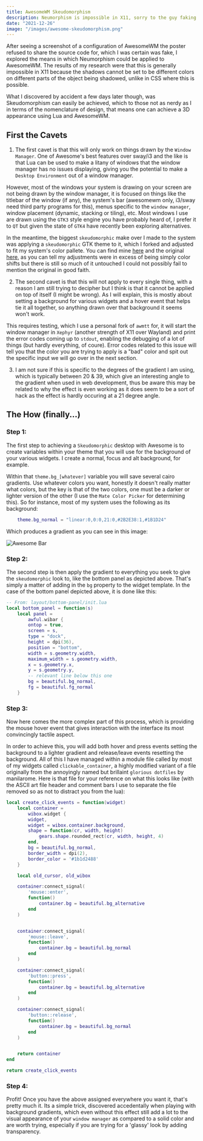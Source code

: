 ```yaml
---
title: AwesomeWM Skeudomorphism
description: Neumorphism is impossible in X11, sorry to the guy faking that configuration on Reddit, but Skeudomorphism is not in AwesomeWM. It just takes a little craftiness with the cairo engine exposed by the API. Here's how I made my configuration skeudomorphic.
date: "2021-12-26"
image: "/images/awesome-skeudomorphism.png"
---
```


After seeing a screenshot of a configuration of AwesomeWM the poster refused to share the source code for, which I was certain was fake, I explored the means in which Neumorphism could be applied to AwesomeWM. The results of my research were that this is generally impossible in X11 because the shadows cannot be set to be different colors on different parts of the object being shadowed, unlike in CSS where this is possible.

What I discovered by accident a few days later though, was Skeudomorphism can easily be achieved, which to those not as nerdy as I in terms of the nomenclature of design, that means one can achieve a 3D appearance using Lua and AwesomeWM.

## First the Cavets

1. The first cavet is that this will only work on things drawn by the `Window Manager`. One of Awesome's best features over sway/i3 and the like is that Lua can be used to make a litany of windows that the window manager has no issues displaying, giving you the potential to make a `Desktop Environment` out of a window manager.

However, most of the windows your system is drawing on your screen are not being drawn by the window manager, it is focused on things like the titlebar of the window (if any), the system's bar (awesomewm only, i3/sway need third party programs for this), menus specific to the `window manager`, window placement (dynamic, stacking or tiling), etc. Most windows I use are drawn using the `GTK3` style engine you have probably heard of, I prefer it to `QT` but given the state of `GTK4` have recently been exploring alternatives.

In the meantime, the biggest `skeudomorphic` make over I made to the system was applying a `skeudomorphic` GTK theme to it, which I forked and adjusted to fit my system's color pallete. You can find mine [here](https://github.com/the-Electric-Tantra-Linux/Dhumvati-Theme) and the original [here](https://github.com/daniruiz/skeuos-gtk), as you can tell my adjustments were in excess of being simply color shifts but there is still so much of it untouched I could not possibly fail to mention the original in good faith.

2. The second cavet is that this will not apply to every single thing, with a reason I am still trying to decipher but I think is that it cannot be applied on top of itself (I might be wrong). As I will explain, this is mostly about setting a background for various widgets and a hover event that helps tie it all together, so anything drawn over that background it seems won't work.

This requires testing, which I use a personal fork of `awmtt` for, it will start the window manager in `Xephyr` (another strength of X11 over Wayland) and print the error codes coming up to `stdout`, enabling the debugging of a lot of things (but hardly everything, of coure). Error codes related to this issue will tell you that the color you are trying to apply is a "bad" color and spit out the specific input we will go over in the next section.

3. I am not sure if this is specific to the degrees of the gradient I am using, which is typically between 20 & 39, which give an interesting angle to the gradient when used in web development, thus be aware this may be related to why the effect is even working as it does seem to be a sort of hack as the effect is hardly occuring at a 21 degree angle.

## The How (finally...)

### Step 1:

The first step to achieving a `Skeudomorphic` desktop with Awesome is to create variables within your theme that you will use for the background of your various widgets. I create a normal, focus and alt background, for example.

Within that `theme.bg_[whatever]` variable you will save several cairo gradients. Use whatever colors you want, honestly it doesn't really matter what colors, but the key is that of the two colors, one must be a darker or lighter version of the other (I use the `Mate Color Picker` for determining this). So for instance, most of my system uses the following as its background:

```lua
    theme.bg_normal = "linear:0,0:0,21:0,#2B2E38:1,#1B1D24"

```

Which produces a gradient as you can see in this image:

![Awesome Bar](images/awesome-bar.png)

### Step 2:

The second step is then apply the gradient to everything you seek to give the `skeudomorphic` look to, like the bottom panel as depicted above. That's simply a matter of adding in the `bg` property to the widget template. In the case of the bottom panel depicted above, it is done like this:

```lua
-- From: layout/bottom-panel/init.lua
local bottom_panel = function(s)
    local panel =
        awful.wibar {
        ontop = true,
        screen = s,
        type = "dock",
        height = dpi(36),
        position = "bottom",
        width = s.geometry.width,
        maximum_width = s.geometry.width,
        x = s.geometry.x,
        y = s.geometry.y,
        -- relevant line below this one
        bg = beautiful.bg_normal,
        fg = beautiful.fg_normal
    }

```

### Step 3:

Now here comes the more complex part of this process, which is providing the mouse hover event that gives interaction with the interface its most convincingly tactile aspect.

In order to achieve this, you will add both hover and press events setting the background to a lighter gradient and release/leave events resetting the background. All of this I have managed within a module file called by most of my widgets called `clickable_container`, a highly modified variant of a file originally from the annoyingly named but brillaint `glorious dotfiles` by manilarome. Here is that file for your reference on what this looks like (with the ASCII art file header and comment bars I use to separate the file removed so as not to distract you from the lua):

```lua
local create_click_events = function(widget)
    local container =
        wibox.widget {
        widget,
        widget = wibox.container.background,
        shape = function(cr, width, height)
            gears.shape.rounded_rect(cr, width, height, 4)
        end,
        bg = beautiful.bg_normal,
        border_width = dpi(2),
        border_color = '#1b1d2488'
    }

    local old_cursor, old_wibox

    container:connect_signal(
        'mouse::enter',
        function()
            container.bg = beautiful.bg_alternative
        end
    )


    container:connect_signal(
        'mouse::leave',
        function()
            container.bg = beautiful.bg_normal
        end
    )

    container:connect_signal(
        'button::press',
        function()
            container.bg = beautiful.bg_alternative
        end
    )

    container:connect_signal(
        'button::release',
        function()
            container.bg = beautiful.bg_normal
        end
    )


    return container
end

return create_click_events


```

### Step 4:

Profit! Once you have the above assigned everywhere you want it, that's pretty much it. Its a simple trick, discovered accedentally when playing with background gradients, which even without this effect still add a lot to the visual appearance of your `window manager` as compared to a solid color and are worth trying, especially if you are trying for a 'glassy' look by adding transparency.
